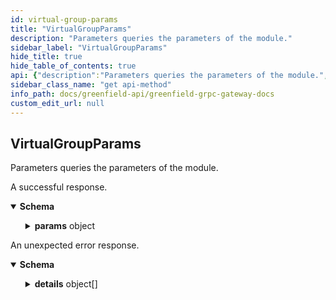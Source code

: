 ```yaml
---
id: virtual-group-params
title: "VirtualGroupParams"
description: "Parameters queries the parameters of the module."
sidebar_label: "VirtualGroupParams"
hide_title: true
hide_table_of_contents: true
api: {"description":"Parameters queries the parameters of the module.","operationId":"VirtualGroupParams","responses":{"200":{"description":"A successful response.","content":{"*/*":{"schema":{"type":"object","properties":{"params":{"description":"params holds all the parameters of this module.","type":"object","properties":{"deposit_denom":{"type":"string","description":"deposit_denom defines the staking coin denomination."},"gvg_staking_per_bytes":{"type":"string","title":"store price, in bnb wei per charge byte"},"max_local_virtual_group_num_per_bucket":{"type":"integer","format":"int64","title":"the max number of lvg which allowed in a bucket"},"max_global_virtual_group_num_per_family":{"type":"integer","format":"int64","title":"the max number of gvg which can exist in a family"},"max_store_size_per_family":{"type":"string","format":"uint64","title":"if the store size reach the exceed, the family is not allowed to sever more buckets"}}}},"description":"QueryParamsResponse is response type for the Query/Params RPC method."}}}},"default":{"description":"An unexpected error response.","content":{"*/*":{"schema":{"type":"object","properties":{"error":{"type":"string"},"code":{"type":"integer","format":"int32"},"message":{"type":"string"},"details":{"type":"array","items":{"type":"object","properties":{"type_url":{"type":"string"},"value":{"type":"string","format":"byte"}}}}}}}}}},"tags":["Storage"],"method":"get","path":"/greenfield/virtualgroup/params","servers":[{"url":"https://gnfd-testnet-fullnode-tendermint-us.bnbchain.org"}],"info":{"title":"Greenfield - gRPC Gateway docs","description":"A REST interface for state queries","version":"1.0.0"},"postman":{"name":"VirtualGroupParams","description":{"content":"Parameters queries the parameters of the module.","type":"text/plain"},"url":{"path":["greenfield","virtualgroup","params"],"host":["{{baseUrl}}"],"query":[],"variable":[]},"header":[{"key":"Accept","value":"*/*"}],"method":"GET"}}
sidebar_class_name: "get api-method"
info_path: docs/greenfield-api/greenfield-grpc-gateway-docs
custom_edit_url: null
---
```



## VirtualGroupParams



Parameters queries the parameters of the module.

<div><ApiTabs><TabItem label={"200"} value={"200"}><div>

A successful response.

</div><div><MimeTabs schemaType={"response"}><TabItem label={"*/*"} value={"*/*"}><SchemaTabs><TabItem label={"Schema"} value={"Schema"}><details style={{}} data-collapsed={false} open={true}><summary style={{"textAlign":"left"}}><strong>Schema</strong></summary><div style={{"textAlign":"left","marginLeft":"1rem"}}></div><ul style={{"marginLeft":"1rem"}}><SchemaItem collapsible={true} className={"schemaItem"}><details style={{}}><summary style={{}}><strong>params</strong><span style={{"opacity":"0.6"}}> object</span></summary><div style={{"marginLeft":"1rem"}}><div style={{"marginTop":".5rem","marginBottom":".5rem"}}>

params holds all the parameters of this module.

</div><SchemaItem collapsible={false} name={"deposit_denom"} required={false} schemaName={"string"} qualifierMessage={undefined} schema={{"type":"string","description":"deposit_denom defines the staking coin denomination."}}></SchemaItem><SchemaItem collapsible={false} name={"gvg_staking_per_bytes"} required={false} schemaName={"store price, in bnb wei per charge byte"} qualifierMessage={undefined} schema={{"type":"string","title":"store price, in bnb wei per charge byte"}}></SchemaItem><SchemaItem collapsible={false} name={"max_local_virtual_group_num_per_bucket"} required={false} schemaName={"int64"} qualifierMessage={undefined} schema={{"type":"integer","format":"int64","title":"the max number of lvg which allowed in a bucket"}}></SchemaItem><SchemaItem collapsible={false} name={"max_global_virtual_group_num_per_family"} required={false} schemaName={"int64"} qualifierMessage={undefined} schema={{"type":"integer","format":"int64","title":"the max number of gvg which can exist in a family"}}></SchemaItem><SchemaItem collapsible={false} name={"max_store_size_per_family"} required={false} schemaName={"uint64"} qualifierMessage={undefined} schema={{"type":"string","format":"uint64","title":"if the store size reach the exceed, the family is not allowed to sever more buckets"}}></SchemaItem></div></details></SchemaItem></ul></details></TabItem><TabItem label={"Example (from schema)"} value={"Example (from schema)"}><ResponseSamples responseExample={"{\n  \"params\": {\n    \"deposit_denom\": \"string\",\n    \"gvg_staking_per_bytes\": \"string\",\n    \"max_local_virtual_group_num_per_bucket\": 0,\n    \"max_global_virtual_group_num_per_family\": 0,\n    \"max_store_size_per_family\": \"string\"\n  }\n}"} language={"json"}></ResponseSamples></TabItem></SchemaTabs></TabItem></MimeTabs></div></TabItem><TabItem label={"default"} value={"default"}><div>

An unexpected error response.

</div><div><MimeTabs schemaType={"response"}><TabItem label={"*/*"} value={"*/*"}><SchemaTabs><TabItem label={"Schema"} value={"Schema"}><details style={{}} data-collapsed={false} open={true}><summary style={{"textAlign":"left"}}><strong>Schema</strong></summary><div style={{"textAlign":"left","marginLeft":"1rem"}}></div><ul style={{"marginLeft":"1rem"}}><SchemaItem collapsible={false} name={"error"} required={false} schemaName={"string"} qualifierMessage={undefined} schema={{"type":"string"}}></SchemaItem><SchemaItem collapsible={false} name={"code"} required={false} schemaName={"int32"} qualifierMessage={undefined} schema={{"type":"integer","format":"int32"}}></SchemaItem><SchemaItem collapsible={false} name={"message"} required={false} schemaName={"string"} qualifierMessage={undefined} schema={{"type":"string"}}></SchemaItem><SchemaItem collapsible={true} className={"schemaItem"}><details style={{}}><summary style={{}}><strong>details</strong><span style={{"opacity":"0.6"}}> object[]</span></summary><div style={{"marginLeft":"1rem"}}><li><div style={{"fontSize":"var(--ifm-code-font-size)","opacity":"0.6","marginLeft":"-.5rem","paddingBottom":".5rem"}}>Array [</div></li><SchemaItem collapsible={false} name={"type_url"} required={false} schemaName={"string"} qualifierMessage={undefined} schema={{"type":"string"}}></SchemaItem><SchemaItem collapsible={false} name={"value"} required={false} schemaName={"byte"} qualifierMessage={undefined} schema={{"type":"string","format":"byte"}}></SchemaItem><li><div style={{"fontSize":"var(--ifm-code-font-size)","opacity":"0.6","marginLeft":"-.5rem"}}>]</div></li></div></details></SchemaItem></ul></details></TabItem><TabItem label={"Example (from schema)"} value={"Example (from schema)"}><ResponseSamples responseExample={"{\n  \"error\": \"string\",\n  \"code\": 0,\n  \"message\": \"string\",\n  \"details\": [\n    {\n      \"type_url\": \"string\",\n      \"value\": \"string\"\n    }\n  ]\n}"} language={"json"}></ResponseSamples></TabItem></SchemaTabs></TabItem></MimeTabs></div></TabItem></ApiTabs></div>
      